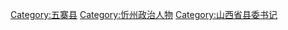 [[Category:五寨县|Category:五寨县]]
[[Category:忻州政治人物|Category:忻州政治人物]]
[[Category:山西省县委书记|Category:山西省县委书记]]